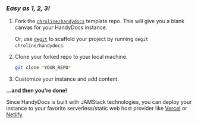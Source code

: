 ### _Easy as 1, 2, 3!_

1. Fork the [`chroline/handydocs`](https://github.com/chroline/handydocs) template repo. This will give you a blank
   canvas for your HandyDocs instance.

   Or, use [`degit`](https://github.com/Rich-Harris/degit) to scaffold your project by running
   `degit chroline/handydocs`.

2. Clone your forked repo to your local machine.

   ```bash
   git clone *YOUR_REPO*
   ```

3. Customize your instance and add content.

**...and then you're done!**

Since HandyDocs is built with JAMStack technologies, you can deploy your instance to your favorite serverless/static web
host provider like [Vercel](https://vercel.com/solutions/nextjs) or [Netlify](https://www.netlify.com/with/nextjs/).
